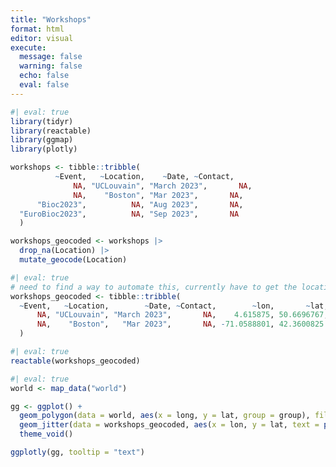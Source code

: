 ```yaml
---
title: "Workshops"
format: html
editor: visual
execute:
  message: false
  warning: false
  echo: false
  eval: false
---
```


```r
#| eval: true
library(tidyr)
library(reactable)
library(ggmap)
library(plotly)
```


```r
workshops <- tibble::tribble(
          ~Event,   ~Location,    ~Date, ~Contact,
              NA, "UCLouvain", "March 2023",       NA,
              NA,    "Boston", "Mar 2023",       NA,
      "Bioc2023",          NA, "Aug 2023",       NA,
  "EuroBioc2023",          NA, "Sep 2023",       NA
  )

workshops_geocoded <- workshops |> 
  drop_na(Location) |> 
  mutate_geocode(Location)
```


```r
#| eval: true
# need to find a way to automate this, currently have to get the locations locally using code above then hardcode them as below, as needs Google Maps API key to get the geocode info
workshops_geocoded <- tibble::tribble(
  ~Event,   ~Location,        ~Date, ~Contact,        ~lon,       ~lat,
      NA, "UCLouvain", "March 2023",       NA,    4.615875, 50.6696767,
      NA,    "Boston",   "Mar 2023",       NA, -71.0588801, 42.3600825
  )
```


```r
#| eval: true
reactable(workshops_geocoded)
```


```r
#| eval: true
world <- map_data("world")

gg <- ggplot() +
  geom_polygon(data = world, aes(x = long, y = lat, group = group), fill = "grey") +
  geom_jitter(data = workshops_geocoded, aes(x = lon, y = lat, text = paste(Event, Location, sep = "\n")), color = 'red') +
  theme_void()

ggplotly(gg, tooltip = "text")
```

